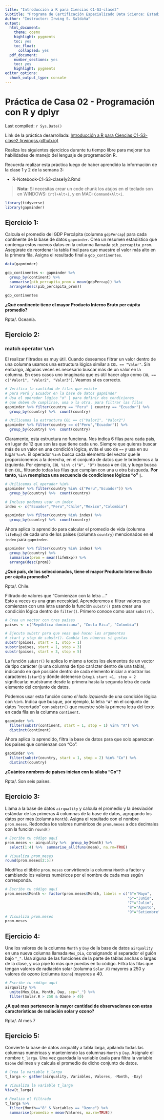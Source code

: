 ```yaml
---
title: "Introducción a R para Ciencias C1-S3-clase2"
Subtitle: "Programa de Certificación Especializado Data Science: Estadística y Análisis de Datos en R"
Author: "Instructor: Irwing S. Saldaña"
output:
  html_document: 
    theme: cosmo
    highlight: pygments
    toc: yes
    toc_float: 
      collapsed: yes
  pdf_document: 
    number_sections: yes
    toc: yes
    highlight: pygments
editor_options: 
  chunk_output_type: console
---
```


# **Práctica de Casa 02 - Programación con R y dplyr**

Last compiled: `r Sys.Date()`

Link de la práctica desarrollada: [Introducción a R para Ciencias C1-S3-clase2 (irwingss.github.io)](https://irwingss.github.io/IrwingRLab/PractCasa02-full.html)

Realiza los siguientes ejercicios durante tu tiempo libre para mejorar tus habilidades de manejo del lenguaje de programación R.

Recuerda realizar esta práctica luego de haber aprendido la información de la clase 1 y 2 de la semana 3:

-   R-Notebook-C1-S3-clase1y2.Rmd

> **Nota:** Si necesitas crear un code chunk los atajos en el teclado son en WINDOWS: `Crtl+Alt+i`, y en MAC: `Command+Alt+i`.

```r
library(tidyverse)
library(gapminder)
```

## **Ejercicio 1:**

Calcula el promedio del GDP Percápita (columna `gdpPercap`) para cada continente de la base de datos `gapminder`. Crea un resumen estadístico que contenga estos nuevos datos en la columna llamada `pib_percapita_prom`. Asegúrate de reordenar la tabla final para que muestre el valor más alto en la primera fila. Asigna el resultado final a `gdp_continentes`.

```r
data(gapminder)

gdp_continentes <- gapminder %>% 
  group_by(continent) %>% 
  summarise(pib_percapita_prom = mean(gdpPercap)) %>% 
  arrange(desc(pib_percapita_prom))

gdp_continentes
```

**¿Qué continente tiene el mayor Producto Interno Bruto per cápita promedio?**

Rpta/. Oceanía.

\pagebreak

## **Ejercicio 2:**

### match operator `%in%`

El realizar filtrados es muy útil. Cuando deseamos filtrar un valor dentro de una columna usamos una estructura lógica similar a `COL == "Valor"`. Sin embargo, algunas veces es necesario buscar más de un valor en la columna. En esos casos uno imaginaría que es útil hacer algo como `COL == c("Valor1", "Valor2", "Valor3")`. Veamos si es correcto.

```r
# Verifica la cantidad de filas que existe 
# para Perú y Ecuador en la base de datos gapminder
# Usa el operador lógico "o" | para definir dos condiciones
# que deben de cumplirse, una o la otra, para filtrar las filas
gapminder %>% filter(country == "Peru" | country == "Ecuador") %>% 
  group_by(country) %>%  count(country)

# Utilicemos la estructura COL == c("Valor1", "Valor2")
gapminder %>% filter(country == c("Peru","Ecuador")) %>% 
  group_by(country) %>%  count(country)
```

Claramente, esta estructura no funciona. Nos indica 6 filas para cada país, en lugar de 12 que son las que tiene cada uno. Siempre que quieras buscar más de un valor en una condición lógica, evita el uso de `==` y usa en su lugar `%in%`. El operador `%in%` busca cada elemento del vector que le proporcionemos a la derecha, en el conjunto de datos que le brindemos a la izquierda. Por ejemplo, `COL %in% c("A", "B")` busca `A` en `COL` y luego busca `B` en `COL`, filtrando todas las filas que cumplan con una u otra búsqueda. **Por tanto, `%in%` reemplaza una secuencia de condiciones lógicas "o" `|`.**

```r
# Utilicemos el operador %in%
gapminder %>% filter(country %in% c("Peru","Ecuador")) %>% 
  group_by(country) %>%  count(country)

# Incluso podemos usar un index
index <- c("Ecuador","Peru","Chile","Mexico","Colombia")

gapminder %>% filter(country %in% index) %>% 
  group_by(country) %>%  count(country)
```

Ahora aplica lo aprendido para calcular el promedio de vida (columna `lifeExp`) de cada uno de los paises (columna `country`) mencionados en el `index` para `gapminder`.

```r
gapminder %>% filter(country %in% index) %>%
  group_by(country) %>% 
  summarise(prom = mean(lifeExp)) %>% 
  arrange(desc(prom))
```

**¿Qué país, de los seleccionados, tiene el mayor Producto Interno Bruto per cápita promedio?**

Rpta/. Chile.

Filtrado de valores que "Comienzan con la letra ..."\
Esto a veces es una gran necesidad. Aprenderemos a filtrar valores que comienzan con una letra usando la función `substr()` para crear una condición lógica dentro de `filter()`. Primero conoce como usar `substr()`.

```r
# Crea un vector con tres países
paises <- c("República dominicana", "Costa Rica", "Colombia")

# Ejecuta substr para que veas qué hacen los argumentos
# start y stop de substr(). Cambia los números si gustas
substr(paises, start = 1, stop = 1)
substr(paises, start = 1, stop = 3)
substr(paises, start = 3, stop = 5)
```

La función `substr()` le aplica lo mismo a todos los elementos de un vector de tipo carácter (o una columna de tipo carácter dentro de una tabla), indicando en qué posición dentro de cada elemento iniciar a mostrar los caracteres (`start`) y dónde detenerse (`stop`). `start =1, stop = 2` significaría: muéstrame desde la primera hasta la segunda letra de cada elemento del conjunto de datos.

Podemos usar esta función como *el lado izquierdo* de una condición lógica con `%in%`. Indica que busque, por ejemplo, la letra `"A"` en el conjunto de datos "recortado" con `substr()` que muestre sólo la primera letra del texto en cada fila en la columna `continent`.

```r
gapminder %>% 
  filter(substr(continent, start = 1, stop = 1) %in% "A") %>% 
  distinct(continent)
```

Ahora aplica lo aprendido, filtra la base de datos para que solo aparezcan los países que comienzan con "Co".

```r
gapminder %>% 
  filter(substr(country, start = 1, stop = 2) %in% "Co") %>% 
  distinct(country)
```

**¿Cuántos nombres de países inician con la sílaba "Co"?**

Rpta/. Son seis países.

\pagebreak

## **Ejercicio 3:**

Llama a la base de datos `airquality` y calcula el promedio y la desviación estándar de las primeras 4 columnas de la base de datos, agrupando los datos por mes (columna `Month`). Asigna el resultado con el nombre `prom.meses`. Redondea los valores numéricos de `prom.meses` a dos decimales con la función `round()`

```r
# Escribe tu código aquí
prom.meses <- airquality %>%  group_by(Month) %>%
  select(1:4) %>%  summarise_all(funs(mean), na.rm=TRUE)

# Visualiza prom.meses
round(prom.meses[2:5])
```

Modifica el tibble `prom.meses` convirtiendo la columna `Month` a factor y cambiando los valores numéricos por el nombre de cada mes según corresponda.

```r
# Escribe tu código aquí
prom.meses$Month <- factor(prom.meses$Month, labels = c("5"="Mayo",
                                                        "6"="Junio",
                                                        "7"="Julio",
                                                        "8"="Agosto",
                                                        "9"="Setiembre"))
# Visualiza prom.meses
prom.meses
```

\pagebreak

## **Ejercicio 4:**

Une los valores de la columna `Month` y `Day` de la base de datos `airquality` en una nueva columna llamada `Mes_Dia`, consignando el separador el guión bajo `"_"`. Usa alguna de las funciones de la parte de tablas anchas o largas de la clase, y usa pipe lo más que puedas en tu código. Filtra las filas que tengan valores de radiación solar (columna `Solar.R`) mayores a 250 y valores de ozono (columna `Ozone`) mayores a 40.

```r
# Escribe tu código aquí
airquality %>% 
  unite(Mes_Dia, Month, Day, sep="_") %>% 
  filter(Solar.R > 250 & Ozone > 40)
```

**¿A qué mes pertenecen la mayor cantidad de observaciones con estas características de radiación solar y ozono?**

Rpta/. Al mes 7

\pagebreak

## **Ejercicio 5:**

Convierte la base de datos airquality a tabla larga, apilando todas las columnas numéricas y manteniendo las columnas `Month` y `Day`. Asignale el nombre `t_larga`. Una vez guardada la variable úsala para filtra la variable `Ozone` del mes `8` y calcula el promedio de dicho conjunto de datos.

```r
# Crea la variable t_larga
t_larga <- gather(airquality, Variables, Valores, -Month, -Day)

# Visualiza la variable t_larga
View(t_larga)

# Realiza el filtrado
t_larga %>% 
  filter(Month=="8" & Variables == "Ozone") %>% 
  summarise(promedio = mean(Valores, na.rm=TRUE))
```
